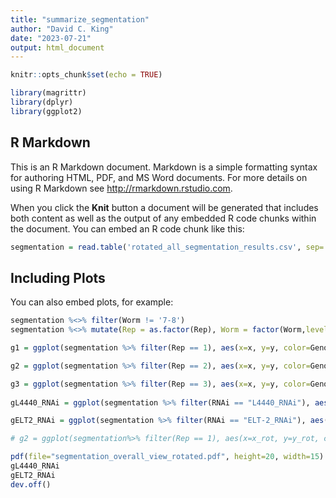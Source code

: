 ```yaml
---
title: "summarize_segmentation"
author: "David C. King"
date: "2023-07-21"
output: html_document
---
```


```r
knitr::opts_chunk$set(echo = TRUE)

library(magrittr)
library(dplyr)
library(ggplot2)
```

## R Markdown

This is an R Markdown document. Markdown is a simple formatting syntax for authoring HTML, PDF, and MS Word documents. For more details on using R Markdown see <http://rmarkdown.rstudio.com>.

When you click the **Knit** button a document will be generated that includes both content as well as the output of any embedded R code chunks within the document. You can embed an R code chunk like this:

```r
segmentation = read.table('rotated_all_segmentation_results.csv', sep=',', header=T)
```

## Including Plots

You can also embed plots, for example:

```r
segmentation %<>% filter(Worm != '7-8')
segmentation %<>% mutate(Rep = as.factor(Rep), Worm = factor(Worm,levels=1:11), RNAi=factor(RNAi, levels=rev(sort(unique(segmentation$RNAi)))))
```

```r
g1 = ggplot(segmentation %>% filter(Rep == 1), aes(x=x, y=y, color=Genotype)) + facet_wrap(~RNAi + Worm) + ggtitle("Segmentation results Rep 1") + geom_hline(yintercept=0) + geom_vline(xintercept = 0) + geom_line() + geom_point() + theme(aspect.ratio = 1) + ylim(c(-1500,1500))

g2 = ggplot(segmentation %>% filter(Rep == 2), aes(x=x, y=y, color=Genotype)) + facet_wrap(~RNAi + Worm) + ggtitle("Segmentation results Rep 2") + geom_hline(yintercept=0) + geom_vline(xintercept = 0) + geom_line() + geom_point() + theme(aspect.ratio = 1) + ylim(c(-1500,1500))

g3 = ggplot(segmentation %>% filter(Rep == 3), aes(x=x, y=y, color=Genotype)) + facet_wrap(~RNAi + Worm) + ggtitle("Segmentation results Rep 3") + geom_hline(yintercept=0) + geom_vline(xintercept = 0) + geom_line() + geom_point() + theme(aspect.ratio = 1) + ylim(c(-1500,1500))
 
gL4440_RNAi = ggplot(segmentation %>% filter(RNAi == "L4440_RNAi"), aes(x=x_rot, y=y_rot, color=Rep)) + facet_wrap(~ Worm + Genotype) + ggtitle("Segmentation results L4440_RNAi") + geom_hline(yintercept=0) + geom_vline(xintercept = 0) + geom_line() + geom_point() + theme(aspect.ratio = 1) + ylim(c(-1500,1500))

gELT2_RNAi = ggplot(segmentation %>% filter(RNAi == "ELT-2_RNAi"), aes(x=x_rot, y=y_rot, color=Rep)) + facet_wrap(~ Worm + Genotype) + ggtitle("Segmentation results ELT-2_RNAi") + geom_hline(yintercept=0) + geom_vline(xintercept = 0) + geom_line() + geom_point() + theme(aspect.ratio = 1) + ylim(c(-1500,1500))

# g2 = ggplot(segmentation%>% filter(Rep == 1), aes(x=x_rot, y=y_rot, color=Genotype))  + facet_wrap(~RNAi + Worm) + ggtitle("Rotated onto x-axis")+ geom_hline(yintercept=0) + geom_vline(xintercept = 0) + geom_line() + geom_point() + theme(aspect.ratio = 1)+ ylim(c(-1500,1500))
```

```r
pdf(file="segmentation_overall_view_rotated.pdf", height=20, width=15)
gL4440_RNAi
gELT2_RNAi
dev.off()
```

